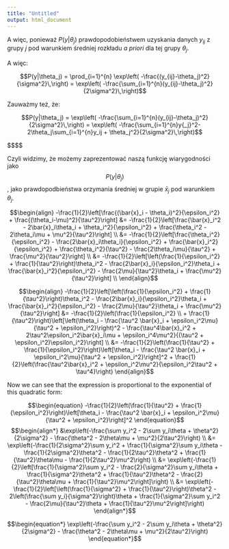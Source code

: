 ```yaml
---
title: "Untitled"
output: html_document
---
```


A więc, ponieważ $P(y|\theta_j)$ prawdopodobieństwem uzyskania danych $y_{ij}$ z grupy $j$ pod warunkiem średniej rozkładu *a priori* dla tej grupy $\theta_j$.

A więc:

$$P(y|\theta_j) = \prod_{i=1}^{n} \exp\left( -\frac{(y_{ij}-\theta_j)^2}{\sigma^2}\,\right) = \exp\left( -\frac{\sum_{i=1}^{n}(y_{ij}-\theta_j)^2}{2\sigma^2}\,\right)$$

Zauważmy też, że: 

$$P(y|\theta_j) = \exp\left( -\frac{\sum_{i=1}^{n}(y_{ij}-\theta_j)^2}{2\sigma^2}\,\right) = \exp\left( -\frac{\sum_{i=1}^{n}y{_j}^2-2\theta_j\sum_{i=1}^{n}y_ij + \theta_j^2}{2\sigma^2}\,\right)$$

$$\begin{equation}
\begin{aligned}
P(y|\theta_j) ={} & \exp\left( -\frac{\sum_{i=1}^{n}(y_{ij}-\theta_j)^2}{2\sigma^2}\,\right) \\
    ={}  & \exp\left( -\frac{\sum_{i=1}^{n}y_{ij}^2-2n_{j}\theta_j\sum_{i=1}^{n}y_{ij} + n_j\theta_j^2}{2\sigma^2}\,\right) \\
    ={}  & \exp\left( -\frac{\sum_{i=1}^{n}y_{ij}^2-2n_{j}\theta_j\sum_{i=1}^{n}y_{ij} + n_j\theta_j^2}{2\sigma^2} \frac{\frac{1}{n_j}}{\frac{1}{n_j}}\,\right) \\
    \propto{}  & \exp\left( -\frac{\sum_{i=1}^{n}\frac{y_{ij}^2}{n_j}-2\theta_j\sum_{i=1}^{n}y_{ij} + \theta_j^2}{2\frac{\sigma^2}{n_j}}\,\right);  \\
    \propto{} & \exp\left( -\frac{(\sum_{i=1}^{n}\frac{y_{ij}}{n_j}-\theta_j)^2}{\frac{\sigma^2}{n_j}}\,\right) \\
    \propto{} & \exp\left( -\frac{(\bar{x}_j-\theta_j)^2}{\frac{\sigma^2}{n_j}}\,\right); \hspace{2em}\bar{x}_j = \sum_{i=1}^{n}\frac{y_{ij}}{n_j} \\
    
\end{aligned}
\end{equation}$$

Czyli widzimy, że możemy zaprezentować naszą funkcję wiarygodności jako $$P(y|\theta_j)$$, jako prawdopodbieństwa orzymania średniej w grupie $\bar{x}_j$ pod warunkiem $\theta_j$. 




$$\begin{align}
-\frac{1}{2}\left[\frac{(\bar{x}_i - \theta_i)^2}{\epsilon_i^2} + \frac{(\theta_i-\mu)^2}{\tau^2}\right]  &= -\frac{1}{2}\left[\frac{\bar{x}_i^2 - 2\bar{x}_i\theta_i + \theta_i^2}{\epsilon_i^2} + \frac{\theta_i^2 - 2\theta_i\mu + \mu^2}{\tau^2}\right] \\
&= -\frac{1}{2}\left[\frac{\theta_i^2}{\epsilon_i^2} - \frac{2\bar{x}_i\theta_i}{\epsilon_i^2} + \frac{\bar{x}_i^2}{\epsilon_i^2} + \frac{\theta_i^2}{\tau^2} - \frac{2\theta_i\mu}{\tau^2} + \frac{\mu^2}{\tau^2}\right] \\
&= -\frac{1}{2}\left[\left(\frac{1}{\epsilon_i^2} + \frac{1}{\tau^2}\right)\theta_i^2 - \frac{2\bar{x}_i}{\epsilon_i^2}\theta_i + \frac{\bar{x}_i^2}{\epsilon_i^2} - \frac{2\mu}{\tau^2}\theta_i + \frac{\mu^2}{\tau^2}\right] \\
\end{align}$$


$$\begin{align}
-\frac{1}{2}\left[\left(\frac{1}{\epsilon_i^2} + \frac{1}{\tau^2}\right)\theta_i^2 - \frac{2\bar{x}_i}{\epsilon_i^2}\theta_i + \frac{\bar{x}_i^2}{\epsilon_i^2} - \frac{2\mu}{\tau^2}\theta_i + \frac{\mu^2}{\tau^2}\right] &= -\frac{1}{2}\left(\frac{1}{\epsilon_i^2} \\ + \frac{1}{\tau^2}\right)\left[\left(\theta_i - \frac{\tau^2 \bar{x}_i + \epsilon_i^2\mu}{\tau^2 + \epsilon_i^2}\right)^2 - \frac{\tau^4\bar{x}_i^2 + 2\tau^2\epsilon_i^2\bar{x}_i\mu + \epsilon_i^4\mu^2}{(\tau^2 + \epsilon_i^2)\epsilon_i^2}\right] \\
&= -\frac{1}{2}\left(\frac{1}{\tau^2} + \frac{1}{\epsilon_i^2}\right)\left[\theta_i - \frac{\tau^2 \bar{x}_i + \epsilon_i^2\mu}{\tau^2 + \epsilon_i^2}\right]^2 + \frac{1}{2}\left(\frac{\tau^2\bar{x}_i^2 + \epsilon_i^2\mu^2}{\epsilon_i^2\tau^2 + \tau^4}\right)
\end{align}$$

Now we can see that the expression is proportional to the exponential of this quadratic form:

$$\begin{equation}
-\frac{1}{2}\left(\frac{1}{\tau^2} + \frac{1}{\epsilon_i^2}\right)\left[\theta_i - \frac{\tau^2 \bar{x}_i + \epsilon_i^2\mu}{\tau^2 + \epsilon_i^2}\right]^2
\end{equation}$$
$$\begin{align*}
&\exp\left(-\frac{\sum y_i^2 - 2\sum y_i\theta + \theta^2}{2\sigma^2} - \frac{\theta^2 - 2\theta\mu + \mu^2}{2\tau^2}\right) \\
&= \exp\left(-\frac{1}{2\sigma^2}\sum y_i^2 + \frac{1}{\sigma^2}\sum y_i\theta - \frac{1}{2\sigma^2}\theta^2 - \frac{1}{2\tau^2}\theta^2 + \frac{1}{\tau^2}\theta\mu - \frac{1}{2\tau^2}\mu^2\right) \\
&= \exp\left(-\frac{1}{2}\left[\frac{1}{\sigma^2}\sum y_i^2 - \frac{2}{\sigma^2}\sum y_i\theta + \frac{1}{\sigma^2}\theta^2 + \frac{1}{\tau^2}\theta^2 - \frac{2}{\tau^2}\theta\mu + \frac{1}{\tau^2}\mu^2\right]\right) \\
&= \exp\left(-\frac{1}{2}\left[\left(\frac{1}{\sigma^2} + \frac{1}{\tau^2}\right)\theta^2 - 2\left(\frac{\sum y_i}{\sigma^2}\right)\theta + \frac{1}{\sigma^2}\sum y_i^2 - \frac{2\mu}{\tau^2}\theta + \frac{1}{\tau^2}\mu^2\right]\right)
\end{align*}$$




$$\begin{equation*}
\exp\left(-\frac{\sum y_i^2 - 2\sum y_i\theta + \theta^2}{2\sigma^2} - \frac{\theta^2 - 2\theta\mu + \mu^2}{2\tau^2}\right)
\end{equation*}$$
